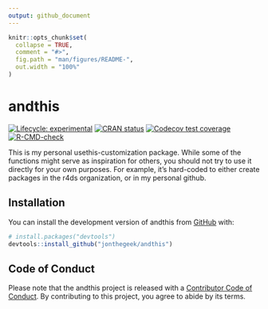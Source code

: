 ```yaml
---
output: github_document
---
```


<!-- README.md is generated from README.Rmd. Please edit that file -->

```r
knitr::opts_chunk$set(
  collapse = TRUE,
  comment = "#>",
  fig.path = "man/figures/README-",
  out.width = "100%"
)
```

# andthis

<!-- badges: start -->
[![Lifecycle: experimental](https://img.shields.io/badge/lifecycle-experimental-orange.svg)](https://lifecycle.r-lib.org/articles/stages.html#experimental)
[![CRAN status](https://www.r-pkg.org/badges/version/andthis)](https://CRAN.R-project.org/package=andthis)
[![Codecov test coverage](https://codecov.io/gh/jonthegeek/andthis/branch/main/graph/badge.svg)](https://app.codecov.io/gh/jonthegeek/andthis?branch=main)
[![R-CMD-check](https://github.com/jonthegeek/andthis/actions/workflows/R-CMD-check.yaml/badge.svg)](https://github.com/jonthegeek/andthis/actions/workflows/R-CMD-check.yaml)
<!-- badges: end -->

This is my personal usethis-customization package.
While some of the functions might serve as inspiration for others, you should not try to use it directly for your own purposes.
For example, it's hard-coded to either create packages in the r4ds organization, or in my personal github.

## Installation

You can install the development version of andthis from [GitHub](https://github.com/) with:

``` r
# install.packages("devtools")
devtools::install_github("jonthegeek/andthis")
```

## Code of Conduct

Please note that the andthis project is released with a [Contributor Code of Conduct](https://jonthegeek.github.io/andthis/CODE_OF_CONDUCT.html). By contributing to this project, you agree to abide by its terms.
